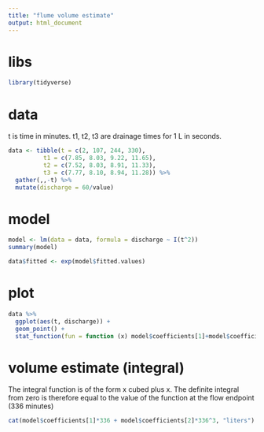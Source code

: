 ```yaml
---
title: "flume volume estimate"
output: html_document
---
```


# libs
```r
library(tidyverse)
```

# data
t is time in minutes.
t1, t2, t3 are drainage times for 1 L in seconds.
```r
data <- tibble(t = c(2, 107, 244, 330),
          t1 = c(7.85, 8.03, 9.22, 11.65),
          t2 = c(7.52, 8.03, 8.91, 11.33),
          t3 = c(7.77, 8.10, 8.94, 11.28)) %>%
  gather(,,-t) %>%
  mutate(discharge = 60/value)
```

# model
```r
model <- lm(data = data, formula = discharge ~ I(t^2))
summary(model)

data$fitted <- exp(model$fitted.values)
```

# plot
```r
data %>%
  ggplot(aes(t, discharge)) +
  geom_point() +
  stat_function(fun = function (x) model$coefficients[1]+model$coefficients[2]*x^2)
```

# volume estimate (integral)

The integral function is of the form x cubed plus x. The definite integral from zero is therefore equal to the value of the function at the flow endpoint (336 minutes)

```r
cat(model$coefficients[1]*336 + model$coefficients[2]*336^3, "liters")
```

